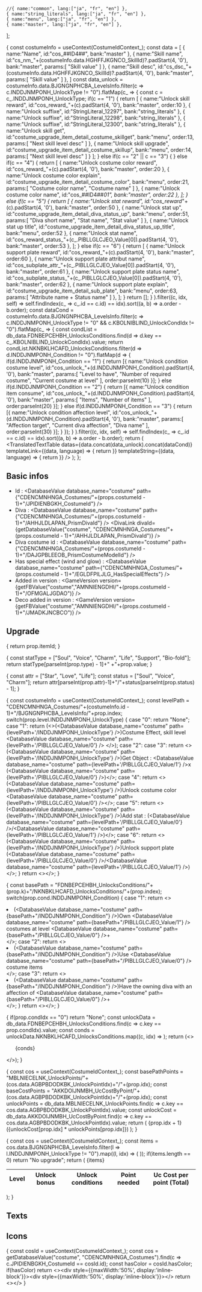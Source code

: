


    //{ name:"common", lang:["ja", "fr", "en"] },
    { name:"string_literals", lang:["ja", "fr", "en"] },
    { name:"menu", lang:["ja", "fr", "en"] },
    { name:"master", lang:["ja", "fr", "en"] },
  ];

{
  const costumeInfo = useContext(CostumeIdContext_);
  const data = 
  [
    {
      name:"Name",
      id:"cos_##ID4##",
      bank:"master"
    },
    {
      name:"Skill name",
      id:"cs_nm_"+(costumeInfo.data.HGHFFJKGNCO_SkillId)?.padStart(4, '0'),
      bank:"master",
      params:[
        "Skill value"
      ]
    },
    {
      name:"Skill desc",
      id:"cs_dsc_"+(costumeInfo.data.HGHFFJKGNCO_SkillId)?.padStart(4, '0'),
      bank:"master",
      params:[
        "Skill value"
      ]
    },
  ]
  const data_unlock = costumeInfo.data.BJGNGNPHCBA_LevelsInfo.filter(c => c.INDDJNMPONH_UnlockType != "0").flatMap(c_ => 
    {
      const c = c_.INDDJNMPONH_UnlockType;
      if(c == "1")
      {
        return [
          {
            name:"Unlock skill reward",
            id:"cos_reward_"+(c).padStart(4, '0'),
            bank:"master",
            order:10
          },
          {
            name:"Unlock suffixe",
            id:"StringLiteral_12297",
            bank:"string_literals"
          },
          {
            name:"Unlock suffixe",
            id:"StringLiteral_12298",
            bank:"string_literals"
          },
          {
            name:"Unlock suffixe",
            id:"StringLiteral_12300",
            bank:"string_literals"
          },
          {
            name:"Unlock skill get",
            id:"costume_upgrade_item_detail_costume_skillget",
            bank:"menu",
            order:13,
            params:[
              "Next skill level desc"
            ]
          },
          {
            name:"Unlock skill upgrade",
            id:"costume_upgrade_item_detail_costume_skillup",
            bank:"menu",
            order:14,
            params:[
              "Next skill level desc"
            ]
          }
        ];
      }
      else if(c == "2" || c == "3")
      {
      }
      else if(c == "4")
      {
        return [
          {
            name:"Unlock costume color reward",
            id:"cos_reward_"+(c).padStart(4, '0'),
            bank:"master",
            order:20
          },
          {
            name:"Unlock costume color explain",
            id:"costume_upgrade_item_detail_costume_color",
            bank:"menu",
            order:21,
            params:[
              "Costume color name",
              "Costume name"
            ]
          },
          {
            name:"Unlock costume color name",
            id:"cos_##ID4##_01",
            bank:"master",
            order:22
          },
        ];
      }
      else if(c == "5")
      {
        return [
          {
            name:"Unlock stat reward",
            id:"cos_reward_"+(c).padStart(4, '0'),
            bank:"master",
            order:50
          },
          {
            name:"Unlock stat up",
            id:"costume_upgrade_item_detail_diva_status_up",
            bank:"menu",
            order:51,
            params:[
              "Diva short name",
              "Stat name",
              "Stat value"
            ]
          },
          {
            name:"Unlock stat up title",
            id:"costume_upgrade_item_detail_diva_status_up_title",
            bank:"menu",
            order:52
          },
          {
            name:"Unlock stat name",
            id:"cos_reward_status_"+(c_.PIBLLGLCJEO_Value[0]).padStart(4, '0'),
            bank:"master",
            order:53
          },
        ];
      }
      else if(c == "6")
      {
        return [
          {
            name:"Unlock support plate reward",
            id:"cos_reward_"+(c).padStart(4, '0'),
            bank:"master",
            order:60
          },
          {
            name:"Unlock support plate attribut name",
            id:"cos_subplate_attr_"+(c_.PIBLLGLCJEO_Value[0]).padStart(4, '0'),
            bank:"master",
            order:61
          },
          {
            name:"Unlock support plate status name",
            id:"cos_subplate_status_"+(c_.PIBLLGLCJEO_Value[0]).padStart(4, '0'),
            bank:"master",
            order:62
          },
          {
            name:"Unlock support plate explain",
            id:"costume_upgrade_item_detail_sub_plate",
            bank:"menu",
            order:63,
            params:[
              "Attribute name + Status name"
            ]
          },
        ];
      }
      return [];
    }
  ).filter((c, idx, self) => self.findIndex(c_ => c_.id == c.id) == idx).sort((a, b) => a.order - b.order);
  const dataCond = costumeInfo.data.BJGNGNPHCBA_LevelsInfo.filter(c => c.INDDJNMPONH_UnlockType != "0" && c.KBOLNIBLIND_UnlockCondIdx != "0").flatMap(c_ => 
    {
      const condList = db_data.FDNBEPCEHBH_UnlocksConditions.find(d => d.key == c_.KBOLNIBLIND_UnlockCondIdx).value;
      return condList.NKNBKLHCAFD_UnlocksConditions.filter(d => d.INDDJNMPONH_Condition != "0").flatMap(d => {
        if(d.INDDJNMPONH_Condition == "1")
        {
          return [{
            name:"Unlock condition costume level",
            id:"cos_unlock_"+(d.INDDJNMPONH_Condition).padStart(4, '0'),
            bank:"master",
            params:[
              "Level to have",
              "Number of required costume",
              "Current costume at level"
            ],
            order:parseInt(10)
          }];
        }
        else if(d.INDDJNMPONH_Condition == "2")
        {
          return [{
            name:"Unlock condition item consume",
            id:"cos_unlock_"+(d.INDDJNMPONH_Condition).padStart(4, '0'),
            bank:"master",
            params:[
              "Items",
              "Number of items"
            ],
            order:parseInt(20)
          }];
        }
        else if(d.INDDJNMPONH_Condition == "3")
        {
          return [{
            name:"Unlock condition affection level",
            id:"cos_unlock_"+(d.INDDJNMPONH_Condition).padStart(4, '0'),
            bank:"master",
            params:[
              "Affection target",
              "Current diva affection",
              "Diva name"
            ],
            order:parseInt(30)
          }];
        }
      });
    }
  ).filter((c, idx, self) => self.findIndex(c_ => c_.id == c.id) == idx).sort((a, b) => a.order - b.order);
  return (
    <TranslatedTextTable datas={data.concat(data_unlock).concat(dataCond)} 
      templateLink={(data, language) => { return <CostumeLanguageLink bank={data.bank} id={data.id} language={language} />}} 
      templateString={(data, language) => { return <CostumeString bank={data.bank} id={data.id} language={language} />}} 
    />
  );
};


<LanguageContext files={languagesFiles}>

<CostumeIdContext costumeId={{id:props.costumeId}}>

<div style={{position:'relative'}}><div style={{position: 'absolute',top:'0px', right:'0'}}><div style={{position:'relative'}}><CostumeImage type="costume" /><span style={{position:'absolute', maxWidth:'40%', right:'0', bottom:'0', backgroundColor:'#FFBBBBAA', borderRadius:'50%'}}><CostumeImage type="costume" colorId="1" /></span></div></div></div>


## Basic infos

* Id : <DatabaseValue database_name="costume" path={"CDENCMNHNGA_Costumes/"+(props.costumeId - 1)+"/JPIDIENBGKH_CostumeId"} />
* Diva : <DatabaseValue database_name="costume" path={"CDENCMNHNGA_Costumes/"+(props.costumeId - 1)+"/AHHJLDLAPAN_PrismDivaId"} /> <DivaLink divaId={getDatabaseValue("costume", "CDENCMNHNGA_Costumes/"+(props.costumeId - 1)+"/AHHJLDLAPAN_PrismDivaId")} />
* Diva costume id : <DatabaseValue database_name="costume" path={"CDENCMNHNGA_Costumes/"+(props.costumeId - 1)+"/DAJGPBLEEOB_PrismCostumeModelId"} />
* Has special effect (wind and glow) : <DatabaseValue database_name="costume" path={"CDENCMNHNGA_Costumes/"+(props.costumeId - 1)+"/EGLDFPILJLG_HasSpecialEffects"} />
* Added in version : <GameVersion version={getFBValue("costume","AMNNIENGDHI/"+(props.costumeId - 1)+"/OFMGALJGDAO")} />
* Deco added in version : <GameVersion version={getFBValue("costume","AMNNIENGDHI/"+(props.costumeId - 1)+"/JMADKJNCBCO")} />

## Upgrade

{
  return prop.itemId;
}

{
  const statType = ["Soul", "Voice", "Charm", "Life", "Support", "Bio-fold"];
  return statType[parseInt(prop.type) - 1]+" +"+prop.value;
}

{
  const attr = ["Star", "Love", "Life"];
  const status = ["Soul", "Voice", "Charm"];
  return attr[parseInt(prop.attr)-1]+"/"+status[parseInt(prop.status) - 1];
}

{
  const costumeInfo = useContext(CostumeIdContext_);
  const levelPath = "CDENCMNHNGA_Costumes/"+(costumeInfo.id - 1)+"/BJGNGNPHCBA_LevelsInfo/"+prop.index;
  switch(prop.level.INDDJNMPONH_UnlockType)
  {
    case "0":
      return "None";
    case "1":
      return (<>(<DatabaseValue database_name="costume" path={levelPath+'/INDDJNMPONH_UnlockType'} />)Costume Effect, skill level <DatabaseValue database_name="costume" path={levelPath+'/PIBLLGLCJEO_Value/0'} /> </>);
    case "2":
    case "3":
      return <>(<DatabaseValue database_name="costume" path={levelPath+'/INDDJNMPONH_UnlockType'} />)Get Object : <DatabaseValue database_name="costume" path={levelPath+'/PIBLLGLCJEO_Value/1'} />x <ObjectName itemId={prop.level.PIBLLGLCJEO_Value[0]} />(<DatabaseValue database_name="costume" path={levelPath+'/PIBLLGLCJEO_Value/0'} />)</>;
    case "4":
      return <>(<DatabaseValue database_name="costume" path={levelPath+'/INDDJNMPONH_UnlockType'} />)Unlock costume color <DatabaseValue database_name="costume" path={levelPath+'/PIBLLGLCJEO_Value/0'} /></>;
    case "5":
      return <>(<DatabaseValue database_name="costume" path={levelPath+'/INDDJNMPONH_UnlockType'} />)Add stat : <StatBonus type={prop.level.PIBLLGLCJEO_Value[0]} value={prop.level.PIBLLGLCJEO_Value[1]} />(<DatabaseValue database_name="costume" path={levelPath+'/PIBLLGLCJEO_Value/0'} />/<DatabaseValue database_name="costume" path={levelPath+'/PIBLLGLCJEO_Value/1'} />)</>;
    case "6":
      return <>(<DatabaseValue database_name="costume" path={levelPath+'/INDDJNMPONH_UnlockType'} />)Unlock support plate <SupportPlate attr={prop.level.PIBLLGLCJEO_Value[0]} status={prop.level.PIBLLGLCJEO_Value[1]} />(<DatabaseValue database_name="costume" path={levelPath+'/PIBLLGLCJEO_Value/0'} />/<DatabaseValue database_name="costume" path={levelPath+'/PIBLLGLCJEO_Value/1'} />)</>;
  }
  return <></>;
}

{
  const basePath = "FDNBEPCEHBH_UnlocksConditions/"+(prop.k)+"/NKNBKLHCAFD_UnlocksConditions/"+(prop.index);
  switch(prop.cond.INDDJNMPONH_Condition)
  {
    case "1":
      return <><li>(<DatabaseValue database_name="costume" path={basePath+"/INDDJNMPONH_Condition"} />)Own <DatabaseValue database_name="costume" path={basePath+"/PIBLLGLCJEO_Value/1"} /> costumes at level <DatabaseValue database_name="costume" path={basePath+"/PIBLLGLCJEO_Value/0"} />+</li></>;
    case "2":
      return <><li>(<DatabaseValue database_name="costume" path={basePath+"/INDDJNMPONH_Condition"} />)Use <DatabaseValue database_name="costume" path={basePath+"/PIBLLGLCJEO_Value/0"} /> costume items</li></>;
    case "3":
      return <><li>(<DatabaseValue database_name="costume" path={basePath+"/INDDJNMPONH_Condition"} />)Have the owning diva with an affection of <DatabaseValue database_name="costume" path={basePath+"/PIBLLGLCJEO_Value/0"} />+</li></>;
  }
  return <></>;
}

{
  if(prop.condIdx == "0")
    return "None";
  const unlockData = db_data.FDNBEPCEHBH_UnlocksConditions.find(c => c.key == prop.condIdx).value;
  const conds = unlockData.NKNBKLHCAFD_UnlocksConditions.map((c, idx) => <UpgradeRowCond k={prop.condIdx} index={idx} cond={c} />);
  return (<>
    <ul>
    {conds}
    </ul>
  </>);
}

{
  const cos = useContext(CostumeIdContext_);
  const basePathPoints = "MBLNIECELNK_UnlockPoints/"+(cos.data.AGBPBDODKBK_UnlockPointIdx)+"/"+(prop.idx);
  const baseCostPoints = "AKKDOIJNMBH_UcCostByPoint/"+(cos.data.AGBPBDODKBK_UnlockPointIdx)+"/"+(prop.idx);
  const unlockPoints = db_data.MBLNIECELNK_UnlockPoints.find(c => c.key == cos.data.AGBPBDODKBK_UnlockPointIdx).value;
  const unlockCost = db_data.AKKDOIJNMBH_UcCostByPoint.find(c => c.key == cos.data.AGBPBDODKBK_UnlockPointIdx).value;
  return (<tr>
    <td>{prop.idx + 1}</td>
    <td><UpgradeRowUnlock index={prop.idx} level={prop.level} /></td>
    <td><UpgradeRowConds condIdx={prop.level.KBOLNIBLIND_UnlockCondIdx} /></td>
    <td><DatabaseValue database_name="costume" path={basePathPoints} /></td>
    <td><DatabaseValue database_name="costume" path={baseCostPoints} /> ({unlockCost[prop.idx] * unlockPoints[prop.idx]})</td>
    </tr>);
}

{
  const cos = useContext(CostumeIdContext_);
  const items = cos.data.BJGNGNPHCBA_LevelsInfo.filter(l => l.INDDJNMPONH_UnlockType != "0").map((l, idx) => (
    <UpgradeRow level={l} idx={idx} />
  ));
  if(items.length == 0)
    return "No upgrade";
  return (
    <table>
    <thead>
    <tr>
    <th>Level</th>
    <th>Unlock bonus</th>
    <th>Unlock conditions</th>
    <th>Point needed</th>
    <th>Uc Cost per point (Total)</th>
    </tr>
    </thead>
    <tbody>
    {items}
    </tbody>
    </table>
  );
}

<UpgradeTable />

## Texts

<LanguageTabs>
  <CostumeTextTable />
</LanguageTabs>

## Icons

{
  const cosId = useContext(CostumeIdContext_);
  const cos = getDatabaseValue("costume", "CDENCMNHNGA_Costumes").find(c => c.JPIDIENBGKH_CostumeId == cosId.id);
  const hasColor = cosId.hasColor;
  if(hasColor)
    return <><div style={{maxWidth:'50%', display:'inline-block'}}><CostumeImage type={p.type} /></div><div style={{maxWidth:'50%', display:'inline-block'}}><CostumeImage type={p.type} colorId="1" /></div></>
  return <><CostumeImage type={p.type} /></>
}

<Tabs groupId="costumeIcon">
  <TabItem value="costume" label="Costume" default>
    <CostumeImageWithColor type="costume" />
  </TabItem>
  <TabItem value="s_size" label="S size" default>
    <CostumeImageWithColor type="s_size" />
  </TabItem>
  <TabItem value="m_size" label="M size" default>
    <CostumeImageWithColor type="m_size" />
  </TabItem>
  <TabItem value="l_size" label="L size" default>
    <CostumeImageWithColor type="l_size" />
  </TabItem>
  <TabItem value="ps" label="PS" default>
    <CostumeImageWithColor type="ps" />
  </TabItem>
</Tabs>


</CostumeIdContext>

</LanguageContext>
